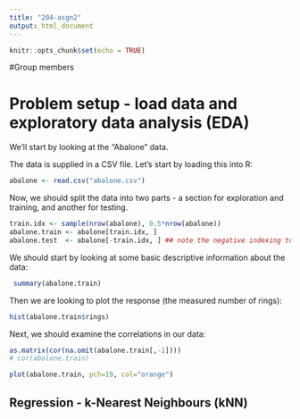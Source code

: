 ```yaml
---
title: "204-asgn2"
output: html_document
---
```


```r
knitr::opts_chunk$set(echo = TRUE)
```
#Group members


# Problem setup - load data and exploratory data analysis (EDA)
We'll start by looking at the "Abalone" data. 

The data is supplied in a CSV file. Let's start by loading this into R:
```r
abalone <- read.csv("abalone.csv")
```

Now, we should split the data into two parts - a section for exploration and training, and another for testing.

```r
train.idx <- sample(nrow(abalone), 0.5*nrow(abalone))
abalone.train <- abalone[train.idx, ]
abalone.test  <- abalone[-train.idx, ] ## note the negative indexing to REMOVE instances!
```


We should start by looking at some basic descriptive information about the data:
```r
 summary(abalone.train)
```


Then we are looking to plot the response (the measured number of rings):
```r
hist(abalone.train$rings)
```



Next, we should examine the correlations in our data:
```r
as.matrix(cor(na.omit(abalone.train[,-1])))
# cor(abalone.train)
```

```r
plot(abalone.train, pch=19, col="orange")
```

## Regression - k-Nearest Neighbours (kNN)




